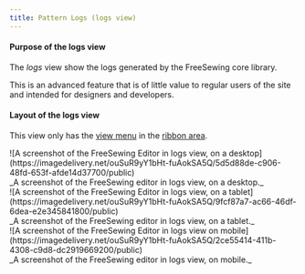 ```yaml
---
title: Pattern Logs (logs view)
---
```


#### Purpose of the logs view

The _logs_ view show the logs generated by the FreeSewing core library.

This is an advanced feature that is of little value to regular users of the
site and intended for designers and developers.

#### Layout of the logs view

This view only has the [view menu](#view-menu) in the [ribbon area](#areas).

<Tabs>
  <TabItem value="desktop" label="On Desktop">
    ![A screenshot of the FreeSewing Editor in logs view, on a
    desktop](https://imagedelivery.net/ouSuR9yY1bHt-fuAokSA5Q/5d5d88de-c906-48fd-653f-afde14d37700/public)
    <div className="tw:text-center">
      _A screenshot of the FreeSewing editor in logs view, on a desktop._
    </div>
  </TabItem>
  <TabItem value="tablet" label="On Tablet">
    ![A screenshot of the FreeSewing Editor in logs view, on a
    tablet](https://imagedelivery.net/ouSuR9yY1bHt-fuAokSA5Q/9fcf87a7-ac66-46df-6dea-e2e345841800/public)
    <div className="tw:text-center">
      _A screenshot of the FreeSewing editor in logs view, on a tablet._
    </div>
  </TabItem>
  <TabItem value="mobile" label="On Mobile">
    ![A screenshot of the FreeSewing Editor in logs view on
    mobile](https://imagedelivery.net/ouSuR9yY1bHt-fuAokSA5Q/2ce55414-411b-4308-c9d8-dc2919669200/public)
    <div className="tw:text-center">
      _A screenshot of the FreeSewing editor in logs view, on mobile._
    </div>
  </TabItem>
</Tabs>

